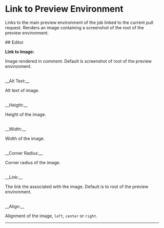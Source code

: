 # Link to Preview Environment

Links to the main preview environment of the job linked to the current pull request.
Renders an image containing a screenshot of the root of the preview environment.

<div className="section-spacing"></div>
## Editor

__Link to Image:__

Image rendered in comment.
Default is screenshot of root of the preview environment.

<br/>
__Alt Text:__

Alt text of image.

<br/>
__Height:__

Height of the image.

<br/>
__Width:__

Width of the image.

<br/>
__Corner Radius:__

Corner radius of the image.

<br/>
__Link:__

The link the associated with the image.
Default is to root of the preview environment.

<br/>
__Align:__

Alignment of the image, `left`, `center` or `right`.

<div className="section-spacing"></div>
<hr />
<div className="section-spacing"></div>